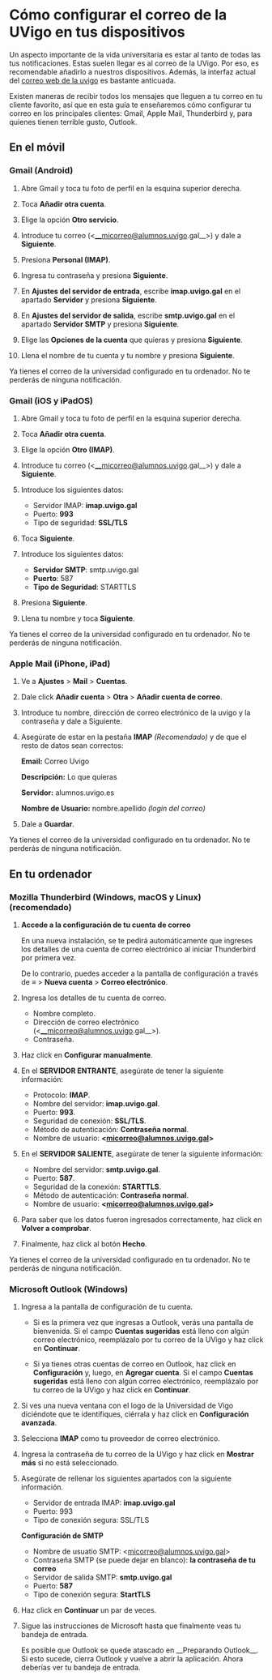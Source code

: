 
# Cómo configurar el correo de la UVigo en tus dispositivos

Un aspecto importante de la vida universitaria es estar al tanto de todas las
tus notificaciones. Estas suelen llegar es al correo de la UVigo. Por eso, es
recomendable añadirlo a nuestros dispositivos. Además, la interfaz actual del
[correo web de la uvigo](https://correoweb.uvigo.gal/login.php) es bastante
anticuada.

Existen maneras de recibir todos los mensajes que lleguen a tu correo en tu
cliente favorito, así que en esta guía te enseñaremos cómo configurar tu
correo en los principales clientes: Gmail, Apple Mail, Thunderbird y, para
quienes tienen terrible gusto, Outlook.

## En el móvil

### Gmail (Android)

1.  Abre Gmail y toca tu foto de perfil en la esquina superior derecha.

1.  Toca **Añadir otra cuenta**.

1.  Elige la opción **Otro servicio**.

1.  Introduce tu correo (\<__micorreo@alumnos.uvigo.gal__\>) y dale a **Siguiente**.

1.  Presiona **Personal (IMAP)**.

1.  Ingresa tu contraseña y presiona **Siguiente**.

1.  En **Ajustes del servidor de entrada**, escribe **imap.uvigo.gal** en el
    apartado **Servidor** y presiona **Siguiente**.

1.  En **Ajustes del servidor de salida**, escribe **smtp.uvigo.gal** en el
    apartado **Servidor SMTP** y presiona **Siguiente**.

1.  Elige las **Opciones de la cuenta** que quieras y presiona **Siguiente**.

1.  Llena el nombre de tu cuenta y tu nombre y presiona **Siguiente**.

<Callout variant="success">
    <CalloutDescription>
        Ya tienes el correo de la universidad configurado en tu ordenador. No te
        perderás de ninguna notificación.
    </CalloutDescription>
</Callout>

### Gmail (iOS y iPadOS)

1.  Abre Gmail y toca tu foto de perfil en la esquina superior derecha.

1.  Toca **Añadir otra cuenta**.

1.  Elige la opción **Otro (IMAP)**.

1.  Introduce tu correo (\<__micorreo@alumnos.uvigo.gal__\>) y dale a **Siguiente**.

1.  Introduce los siguientes datos:

    -   Servidor IMAP: **imap.uvigo.gal**
    -   Puerto: **993**
    -   Tipo de seguridad: **SSL/TLS**

1.  Toca **Siguiente**.

1.  Introduce los siguientes datos:

    -   **Servidor SMTP**: smtp.uvigo.gal
    -   **Puerto**: 587
    -   **Tipo de Seguridad**: STARTTLS

1.  Presiona **Siguiente**.

1.  Llena tu nombre y toca **Siguiente**.

<Callout variant="success">
    <CalloutDescription>
        Ya tienes el correo de la universidad configurado en tu ordenador. No te
        perderás de ninguna notificación.
    </CalloutDescription>
</Callout>

### Apple Mail (iPhone, iPad)

1.  Ve a **Ajustes** > **Mail** > **Cuentas**.

2.  Dale click **Añadir cuenta** > **Otra** > **Añadir cuenta de correo**.

3.  Introduce tu nombre, dirección de correo electrónico de la uvigo y la
    contraseña y dale a Siguiente.

4.  Asegúrate de estar en la pestaña **IMAP** _(Recomendado)_ y de que el resto
    de datos sean correctos:

    **Email:** Correo Uvigo

    **Descripción:** Lo que quieras

    **Servidor:** alumnos.uvigo.es

    **Nombre de Usuario:** nombre.apellido _(login del correo)_

5.  Dale a **Guardar**.

<Callout variant="success">
    <CalloutDescription>
        Ya tienes el correo de la universidad configurado en tu ordenador. No te
        perderás de ninguna notificación.
    </CalloutDescription>
</Callout>

## En tu ordenador

### Mozilla Thunderbird (Windows, macOS y Linux) (recomendado)

1.  **Accede a la configuración de tu cuenta de correo**

    En una nueva instalación, se te pedirá automáticamente que ingreses los
    detalles de una cuenta de correo electrónico al iniciar Thunderbird por primera
    vez.

    De lo contrario, puedes acceder a la pantalla de configuración a través de
    **≡** > **Nueva cuenta** > **Correo electrónico**.

2.  Ingresa los detalles de tu cuenta de correo.

    -   Nombre completo.
    -   Dirección de correo electrónico (\<__micorreo@alumnos.uvigo.gal__\>).
    -   Contraseña.

3.  Haz click en **Configurar manualmente**.

4.  En el **SERVIDOR ENTRANTE**, asegúrate de tener la siguiente información:

    -   Protocolo: **IMAP**.
    -   Nombre del servidor: **imap.uvigo.gal**.
    -   Puerto: **993**.
    -   Seguridad de conexión: **SSL/TLS**.
    -   Método de autenticación: **Contraseña normal**.
    -   Nombre de usuario: **\<micorreo@alumnos.uvigo.gal\>**

5.  En el **SERVIDOR SALIENTE**, asegúrate de tener la siguiente información:

    -   Nombre del servidor: **smtp.uvigo.gal**.
    -   Puerto: **587**.
    -   Seguridad de la conexión: **STARTTLS**.
    -   Método de autenticación: **Contraseña normal**.
    -   Nombre de usuario: **\<micorreo@alumnos.uvigo.gal\>**

6.  Para saber que los datos fueron ingresados correctamente, haz click en
    **Volver a comprobar**.

7.  Finalmente, haz click al botón **Hecho**.

<Callout variant="success">
    <CalloutDescription>
        Ya tienes el correo de la universidad configurado en tu ordenador. No te
        perderás de ninguna notificación.
    </CalloutDescription>
</Callout>

### Microsoft Outlook (Windows)

1.  Ingresa a la pantalla de configuración de tu cuenta.

    -   Si es la primera vez que ingresas a Outlook, verás una pantalla de bienvenida.
        Si el campo **Cuentas sugeridas** está lleno con algún correo electrónico,
        reemplázalo por tu correo de la UVigo y haz click en __Continuar__.

    -   Si ya tienes otras cuentas de correo en Outlook, haz click en
        __Configuración__ y, luego, en __Agregar cuenta__. Si el campo
        **Cuentas sugeridas** está lleno con algún correo electrónico,
        reemplázalo por tu correo de la UVigo y haz click en __Continuar__.

1.  Si ves una nueva ventana con el logo de la Universidad de Vigo diciéndote
    que te identifiques, ciérrala y haz click en **Configuración avanzada**.

1.  Selecciona **IMAP** como tu proveedor de correo electrónico.

1.  Ingresa la contraseña de tu correo de la UVigo y haz click en **Mostrar más** si no
    está seleccionado.

1.  Asegúrate de rellenar los siguientes apartados con la siguiente
    información.

    -   Servidor de entrada IMAP: **imap.uvigo.gal**
    -   Puerto: 993
    -   Tipo de conexión segura: SSL/TLS

    **Configuración de SMTP**

    -   Nombre de usuatio SMTP: \<micorreo@alumnos.uvigo.gal\>
    -   Contraseña SMTP (se puede dejar en blanco): **la contraseña de tu correo**
    -   Servidor de salida SMTP: **smtp.uvigo.gal**
    -   Puerto: **587**
    -   Tipo de conexión segura: **StartTLS**

1.  Haz click en **Continuar** un par de veces.

1.  Sigue las instrucciones de Microsoft hasta que finalmente veas tu bandeja de
    entrada.

    <Callout variant="success">
        <CalloutDescription>
            Es posible que Outlook se quede atascado en __Preparando Outlook__.
            Si esto sucede, cierra Outlook y vuelve a abrir la aplicación. Ahora
            deberías ver tu bandeja de entrada.
        </CalloutDescription>
    </Callout>